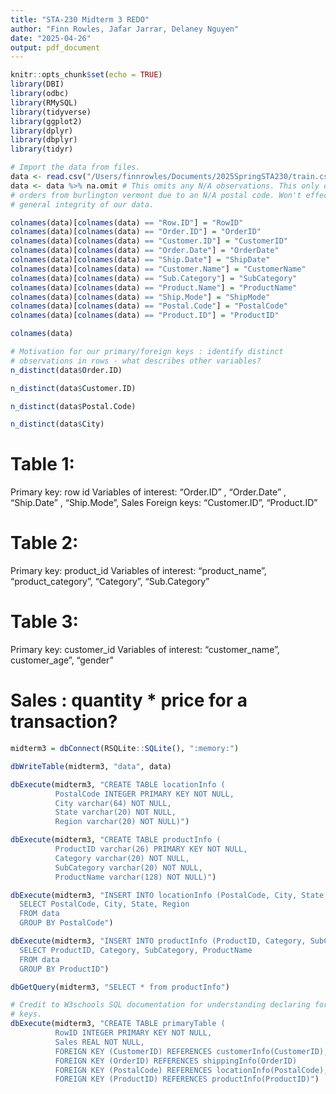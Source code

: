 ```yaml
---
title: "STA-230 Midterm 3 REDO"
author: "Finn Rowles, Jafar Jarrar, Delaney Nguyen"
date: "2025-04-26"
output: pdf_document
---
```

```r
knitr::opts_chunk$set(echo = TRUE)
library(DBI)
library(odbc)
library(RMySQL)
library(tidyverse)
library(ggplot2)
library(dplyr)
library(dbplyr)
library(tidyr)
```

```r
# Import the data from files.
data <- read.csv("/Users/finnrowles/Documents/2025SpringSTA230/train.csv")
data <- data %>% na.omit # This omits any N/A observations. This only omits ~11
# orders from burlington vermont due to an N/A postal code. Won't effect the
# general integrity of our data.
```

```r
colnames(data)[colnames(data) == "Row.ID"] = "RowID"
colnames(data)[colnames(data) == "Order.ID"] = "OrderID"
colnames(data)[colnames(data) == "Customer.ID"] = "CustomerID"
colnames(data)[colnames(data) == "Order.Date"] = "OrderDate"
colnames(data)[colnames(data) == "Ship.Date"] = "ShipDate"
colnames(data)[colnames(data) == "Customer.Name"] = "CustomerName"
colnames(data)[colnames(data) == "Sub.Category"] = "SubCategory"
colnames(data)[colnames(data) == "Product.Name"] = "ProductName"
colnames(data)[colnames(data) == "Ship.Mode"] = "ShipMode"
colnames(data)[colnames(data) == "Postal.Code"] = "PostalCode"
colnames(data)[colnames(data) == "Product.ID"] = "ProductID"

colnames(data)

# Motivation for our primary/foreign keys : identify distinct
# observations in rows - what describes other variables?
n_distinct(data$Order.ID)

n_distinct(data$Customer.ID)

n_distinct(data$Postal.Code)

n_distinct(data$City)
```
# Table 1:
Primary key: row id
Variables of interest: "Order.ID" , "Order.Date" , "Ship.Date" , "Ship.Mode", Sales 
Foreign keys: "Customer.ID", "Product.ID"

# Table 2:
Primary key: product_id
Variables of interest: "product_name", "product_category", "Category", "Sub.Category"

# Table 3:
Primary key: customer_id
Variables of interest: "customer_name", customer_age", "gender"

# Sales : quantity * price for a transaction?

```r
midterm3 = dbConnect(RSQLite::SQLite(), ":memory:")

dbWriteTable(midterm3, "data", data)

dbExecute(midterm3, "CREATE TABLE locationInfo (
          PostalCode INTEGER PRIMARY KEY NOT NULL,
          City varchar(64) NOT NULL, 
          State varchar(20) NOT NULL,
          Region varchar(20) NOT NULL)")

dbExecute(midterm3, "CREATE TABLE productInfo (
          ProductID varchar(26) PRIMARY KEY NOT NULL,
          Category varchar(20) NOT NULL, 
          SubCategory varchar(20) NOT NULL,
          ProductName varchar(128) NOT NULL)")

dbExecute(midterm3, "INSERT INTO locationInfo (PostalCode, City, State, Region)
  SELECT PostalCode, City, State, Region
  FROM data
  GROUP BY PostalCode")

dbExecute(midterm3, "INSERT INTO productInfo (ProductID, Category, SubCategory, ProductName)
  SELECT ProductID, Category, SubCategory, ProductName
  FROM data
  GROUP BY ProductID")

dbGetQuery(midterm3, "SELECT * from productInfo")

# Credit to W3schools SQL documentation for understanding declaring foreign
# keys.
dbExecute(midterm3, "CREATE TABLE primaryTable (
          RowID INTEGER PRIMARY KEY NOT NULL,
          Sales REAL NOT NULL,
          FOREIGN KEY (CustomerID) REFERENCES customerInfo(CustomerID),
          FOREIGN KEY (OrderID) REFERENCES shippingInfo(OrderID)
          FOREIGN KEY (PostalCode) REFERENCES locationInfo(PostalCode),
          FOREIGN KEY (ProductID) REFERENCES productInfo(ProductID)")
```
